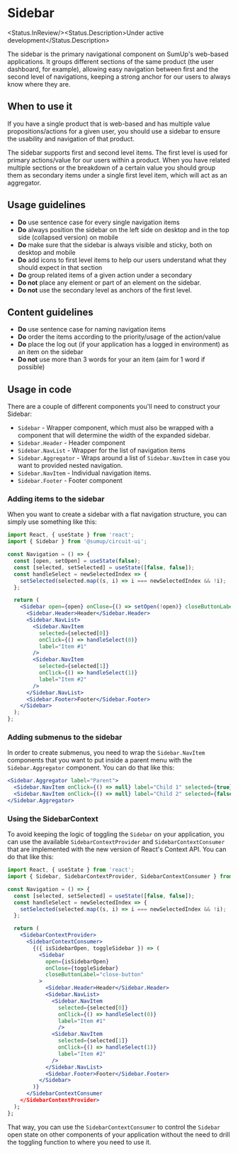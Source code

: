 
# Sidebar

<Status.InReview/><Status.Description>Under active development</Status.Description>

The sidebar is the primary navigational component on SumUp's web-based applications. It groups different
sections of the same product (the user dashboard, for example), allowing easy navigation between first
and the second level of navigations, keeping a strong anchor for our users to always know where they are.

<Story id="components-sidebar--base" />

<Props of={Sidebar} />

## When to use it

If you have a single product that is web-based and has multiple value propositions/actions for a given user,
you should use a sidebar to ensure the usability and navigation of that product.

The sidebar supports first and second level items. The first level is used for primary actions/value for our users within a product.
When you have related multiple sections or the breakdown of a certain value you should group them as secondary items under a single first level item,
which will act as an aggregator.

## Usage guidelines

- **Do** use sentence case for every single navigation items
- **Do** always position the sidebar on the left side on desktop and in the top side (collapsed version) on mobile
- **Do** make sure that the sidebar is always visible and sticky, both on desktop and mobile
- **Do** add icons to first level items to help our users understand what they should expect in that section
- **Do** group related items of a given action under a secondary
- **Do not** place any element or part of an element on the sidebar.
- **Do not** use the secondary level as anchors of the first level.

## Content guidelines

- **Do** use sentence case for naming navigation items
- **Do** order the items according to the priority/usage of the action/value
- **Do** place the log out (if your application has a logged in environment) as an item on the sidebar
- **Do not** use more than 3 words for your an item (aim for 1 word if possible)

## Usage in code

There are a couple of different components you'll need to construct your
Sidebar:

- `Sidebar` - Wrapper component, which must also be wrapped with a component
  that will determine the width of the expanded sidebar.
- `Sidebar.Header` - Header component
- `Sidebar.NavList` - Wrapper for the list of navigation items
- `Sidebar.Aggregator` - Wraps around a list of `Sidebar.NavItem` in case
  you want to provided nested navigation.
- `Sidebar.NavItem` - Individual navigation items.
- `Sidebar.Footer` - Footer component

### Adding items to the sidebar

When you want to create a sidebar with a flat navigation structure, you
can simply use something like this:

```jsx
import React, { useState } from 'react';
import { Sidebar } from '@sumup/circuit-ui';

const Navigation = () => {
  const [open, setOpen] = useState(false);
  const [selected, setSelected] = useState([false, false]);
  const handleSelect = newSelectedIndex => {
    setSelected(selected.map((s, i) => i === newSelectedIndex && !i);
  };

  return (
    <Sidebar open={open} onClose={() => setOpen(!open)} closeButtonLabel="close-button">
      <Sidebar.Header>Header</Sidebar.Header>
      <Sidebar.NavList>
        <Sidebar.NavItem
          selected={selected[0]}
          onClick={() => handleSelect(0)}
          label="Item #1"
        />
        <Sidebar.NavItem
          selected={selected[1]}
          onClick={() => handleSelect(1)}
          label="Item #2"
        />
      </Sidebar.NavList>
      <Sidebar.Footer>Footer</Sidebar.Footer>
    </Sidebar>
  );
};

```

### Adding submenus to the sidebar

In order to create submenus, you need to wrap the `Sidebar.NavItem` components
that you want to put inside a parent menu with the `Sidebar.Aggregator`
component. You can do that like this:

```jsx
<Sidebar.Aggregator label="Parent">
  <Sidebar.NavItem onClick={() => null} label="Child 1" selected={true} />
  <Sidebar.NavItem onClick={() => null} label="Child 2" selected={false} />
</Sidebar.Aggregator>
```

### Using the SidebarContext

To avoid keeping the logic of toggling the `Sidebar` on your application, you can use the available
`SidebarContextProvider` and `SidebarContextConsumer` that are implemented with the new version of
React's Context API. You can do that like this:

```jsx
import React, { useState } from 'react';
import { Sidebar, SidebarContextProvider, SidebarContextConsumer } from '@sumup/circuit-ui';

const Navigation = () => {
  const [selected, setSelected] = useState([false, false]);
  const handleSelect = newSelectedIndex => {
    setSelected(selected.map((s, i) => i === newSelectedIndex && !i);
  };

  return (
    <SidebarContextProvider>
      <SidebarContextConsumer>
        {({ isSidebarOpen, toggleSidebar }) => (
          <Sidebar
            open={isSidebarOpen}
            onClose={toggleSidebar}
            closeButtonLabel="close-button"
          >
            <Sidebar.Header>Header</Sidebar.Header>
            <Sidebar.NavList>
              <Sidebar.NavItem
                selected={selected[0]}
                onClick={() => handleSelect(0)}
                label="Item #1"
                />
              <Sidebar.NavItem
                selected={selected[1]}
                onClick={() => handleSelect(1)}
                label="Item #2"
              />
            </Sidebar.NavList>
            <Sidebar.Footer>Footer</Sidebar.Footer>
          </Sidebar>
        )}
      </SidebarContextConsumer
    </SidebarContextProvider>
  );
};

```

That way, you can use the `SidebarContextConsumer` to control the `Sidebar` open state on other
components of your application without the need to drill the toggling function to where you need
to use it.
